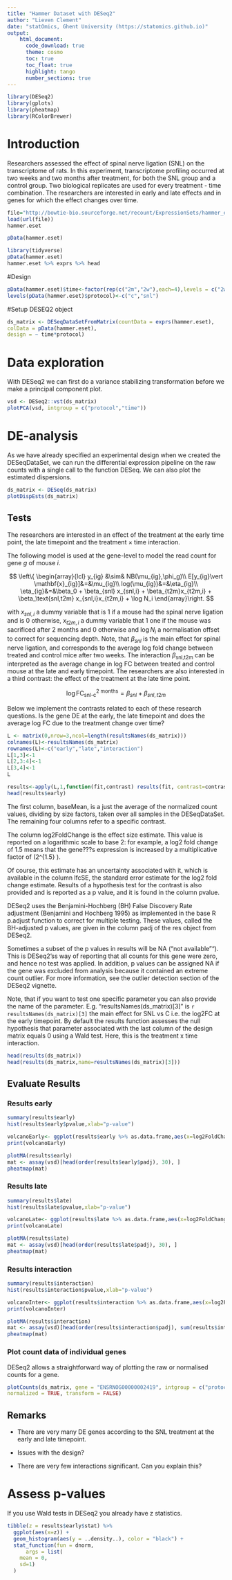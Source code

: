 ```yaml
---
title: "Hammer Dataset with DESeq2"
author: "Lieven Clement"
date: "statOmics, Ghent University (https://statomics.github.io)"
output:
    html_document:
      code_download: true
      theme: cosmo
      toc: true
      toc_float: true
      highlight: tango
      number_sections: true
---
```



```r
library(DESeq2)
library(gplots)
library(pheatmap)
library(RColorBrewer)
```

# Introduction

Researchers assessed the effect of spinal nerve ligation (SNL) on the transcriptome of rats. In this experiment, transcriptome profiling occurred at two weeks and two months after treatment, for both the SNL group and a control group. Two biological replicates are used for every treatment - time combination. The researchers are interested in early and late effects and in genes for which the effect changes over time.

```r
file="http://bowtie-bio.sourceforge.net/recount/ExpressionSets/hammer_eset.RData"
load(url(file))
hammer.eset
```

```r
pData(hammer.eset)
````

```r
library(tidyverse)
pData(hammer.eset)
hammer.eset %>% exprs %>% head
```

#Design

```r
pData(hammer.eset)$time<-factor(rep(c("2m","2w"),each=4),levels = c("2w","2m"))
levels(pData(hammer.eset)$protocol)<-c("c","snl")
```

#Setup DESEQ2 object
```r
ds_matrix <- DESeqDataSetFromMatrix(countData = exprs(hammer.eset),
colData = pData(hammer.eset),
design = ~ time*protocol)
```

# Data exploration

With DESeq2 we can first do a variance stabilizing transformation before we make a principal component plot.

```r
vsd <- DESeq2::vst(ds_matrix)
plotPCA(vsd, intgroup = c("protocol","time"))
```

# DE-analysis

As we have already specified an experimental design when we created the DESeqDataSet, we can run the differential expression pipeline on the raw counts with a single call to the function DESeq. We can also plot the estimated dispersions.

```r
ds_matrix <- DESeq(ds_matrix)
plotDispEsts(ds_matrix)
```

## Tests

The researchers are interested in an effect of the treatment at the early time point, the late timepoint and the treatment $\times$ time interaction.

The following model is used at the gene-level to model the read count for gene $g$ of mouse $i$.

$$
\left\{
\begin{array}{lcl}
y_{ig} &\sim& NB(\mu_{ig},\phi_g)\\
E[y_{ig}\vert \mathbf{x}_{ig}]&=&\mu_{ig}\\
log(\mu_{ig})&=&\eta_{ig}\\
\eta_{ig}&=&\beta_0 + \beta_{snl} x_{snl,i} + \beta_{t2m}x_{t2m,i} + \beta_\text{snl,t2m} x_{snl,i}x_{t2m,i} + \log N_i
\end{array}\right.
$$

with $x_{snl,i}$ a dummy variable that is 1 if a mouse had the spinal nerve ligation and is 0 otherwise, $x_{t2m,i}$ a dummy variable that 1 one if the mouse was sacrificed after 2 months and 0 otherwise and $\log{N}_i$ a normalisation offset to correct for sequencing depth. Note, that $\beta_{snl}$ is the main effect for spinal nerve ligation, and corresponds to the average log fold change between treated and control mice after two weeks. The interaction  $\beta_\text{snl,t2m}$ can be interpreted as the average change in log FC between treated and control mouse at the late and early timepoint. The researchers are also interested in a third contrast: the effect of the treatment at the late time point.

$$ \log \text{FC}^\text{2 months}_\text{snl-c}= \beta_{snl}+\beta_{snl,t2m}$$

Below we implement the contrasts related to each of these research questions. Is the gene DE at the early, the late timepoint and does the average log FC due to the treatment change over time?


```r
L <- matrix(0,nrow=3,ncol=length(resultsNames(ds_matrix)))
colnames(L)<-resultsNames(ds_matrix)
rownames(L)<-c("early","late","interaction")
L[1,3]<-1
L[2,3:4]<-1
L[3,4]<-1
L

results<-apply(L,1,function(fit,contrast) results(fit, contrast=contrast),fit=ds_matrix)
head(results$early)
```

The first column, baseMean, is a just the average of the normalized count values, dividing by size factors, taken over all samples in the DESeqDataSet. The remaining four columns refer to a specific contrast.

The column log2FoldChange is the effect size estimate. This value is reported on a logarithmic scale to base 2: for example, a log2 fold change of 1.5 means that the gene???s expression is increased by a multiplicative factor of \(2^{1.5} \approx 2.82\).

Of course, this estimate has an uncertainty associated with it, which is available in the column lfcSE, the standard error estimate for the log2 fold change estimate. Results of a hypothesis test for the contrast is also provided and is reported as a p value, and it is found in the column pvalue.

DESeq2 uses the Benjamini-Hochberg (BH) False Discovery Rate adjustment (Benjamini and Hochberg 1995) as implemented in the base R p.adjust function to correct for multiple testing. These values, called the BH-adjusted p values, are given in the column padj of the res object from DESeq2.

Sometimes a subset of the p values in results will be NA ("not available""). This is DESeq2'ss way of reporting that all counts for this gene were zero, and hence no test was applied. In addition, p values can be assigned NA if the gene was excluded from analysis because it contained an extreme count outlier. For more information, see the outlier detection section of the DESeq2 vignette.

Note, that if you want to test one specific parameter you can also provide the name of the parameter. E.g. "resultsNames(ds_matrix)[3]" is `r resultsNames(ds_matrix)[3]` the main effect for SNL vs C i.e. the log2FC at the early timepoint.
By default the results function assesses the null hypothesis that parameter associated with the last column of the design matrix equals 0 using a Wald test.
Here, this is the treatment x time interaction.

```r
head(results(ds_matrix))
head(results(ds_matrix,name=resultsNames(ds_matrix)[3]))
```



## Evaluate Results
### Results early
```r
summary(results$early)
hist(results$early$pvalue,xlab="p-value")

volcanoEarly<- ggplot(results$early %>% as.data.frame,aes(x=log2FoldChange,y=-log10(pvalue),color=padj<0.05)) + geom_point() + scale_color_manual(values=c("black","red")) + ggtitle(paste("contrast","early"))
print(volcanoEarly)

plotMA(results$early)
mat <- assay(vsd)[head(order(results$early$padj), 30), ]
pheatmap(mat)
```


### Results late
```r
summary(results$late)
hist(results$late$pvalue,xlab="p-value")

volcanoLate<- ggplot(results$late %>% as.data.frame,aes(x=log2FoldChange,y=-log10(pvalue),color=padj<0.05)) + geom_point() + scale_color_manual(values=c("black","red")) + ggtitle(paste("contrast","late"))
print(volcanoLate)

plotMA(results$late)
mat <- assay(vsd)[head(order(results$late$padj), 30), ]
pheatmap(mat)
```

### Results interaction

```r
summary(results$interaction)
hist(results$interaction$pvalue,xlab="p-value")

volcanoInter<- ggplot(results$interaction %>% as.data.frame,aes(x=log2FoldChange,y=-log10(pvalue),color=padj<0.05)) + geom_point() + scale_color_manual(values=c("black","red")) + ggtitle(paste("contrast","interaction"))
print(volcanoInter)

plotMA(results$interaction)
mat <- assay(vsd)[head(order(results$interaction$padj), sum(results$interaction$padj<0.05,na.rm=TRUE)), ]
pheatmap(mat)
```

### Plot count data of individual genes

DESeq2 allows a straightforward way of plotting the raw or normalised counts for a gene.

```r
plotCounts(ds_matrix, gene = "ENSRNOG00000002419", intgroup = c("protocol","time"),
normalized = TRUE, transform = FALSE)
```



## Remarks

- There are very many DE genes according to the SNL treatment at the early and late timepoint.

- Issues with the design?

- There are very few interactions significant. Can you explain this?


# Assess p-values

If you use Wald tests in DESeq2 you already have z statistics.

```r
tibble(z = results$early$stat) %>%
  ggplot(aes(x=z)) +
  geom_histogram(aes(y = ..density..), color = "black") +
  stat_function(fun = dnorm,
      args = list(
    mean = 0,
    sd=1)
  )
```

